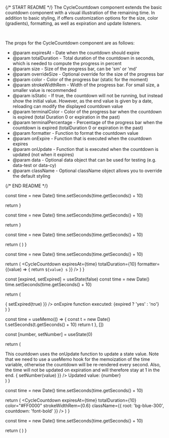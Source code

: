 
{/* START README */}
The CycleCountdown component extends the basic countdown component with a visual illustration of the remaining time. In addition to basic styling, if offers customization options for the size, color (gradients), formatting, as well as expiration and update listeners.

<br />

The props for the CycleCountdown component are as follows:

- @param expiresAt - Date when the countdown should expire
- @param totalDuration - Total duration of the countdown in seconds, which is needed to compute the progress in percent
- @param size - Size of the progress bar, can be 'sm' or 'md'
- @param overrideSize - Optional override for the size of the progress bar
- @param color - Color of the progress bar (static for the moment)
- @param strokeWidthRem - Width of the progress bar. For small size, a smaller value is recommended
- @param isStatic - If true, the countdown will not be running, but instead show the initial value. However, as the end value is given by a date, reloading can modify the displayed countdown value
- @param terminalColor - Color of the progress bar when the countdown is expired (total Duration 0 or expiration in the past)
- @param terminalPercentage - Percentage of the progress bar when the countdown is expired (totalDuration 0 or expiration in the past)
- @param formatter - Function to format the countdown value
- @param onExpire - Function that is executed when the countdown expires
- @param onUpdate - Function that is executed when the countdown is updated (not when it expires)
- @param data - Optional data object that can be used for testing (e.g. data-test or data-cy)
- @param className - Optional className object allows you to override the default styling

{/* END README */}

  const time = new Date()
  time.setSeconds(time.getSeconds() + 10)

return <CycleCountdown expiresAt={time} totalDuration={10} />
}

  const time = new Date()
  time.setSeconds(time.getSeconds() + 10)

return <CycleCountdown expiresAt={time} totalDuration={10} isStatic />
}

  const time = new Date()
  time.setSeconds(time.getSeconds() + 10)

return (
<CycleCountdown
      expiresAt={time}
      totalDuration={10}
      size="sm"
      strokeWidthRem={0.2}
    />
)
}

  const time = new Date()
  time.setSeconds(time.getSeconds() + 10)

return (
<CycleCountdown
expiresAt={time}
totalDuration={10}
formatter={(value) => {
return `${value} s`
}}
/>
)
}

  const [expired, setExpired] = useState(false)
  const time = new Date()
  time.setSeconds(time.getSeconds() + 10)

return (
<div>
<CycleCountdown
expiresAt={time}
totalDuration={10}
onExpire={() => {
setExpired(true)
}}
/>
onExpire function executed: {expired ? 'yes' : 'no'}
</div>
)
}

  const time = useMemo(() => {
    const t = new Date()
    t.setSeconds(t.getSeconds() + 10)
    return t
  }, [])

const [number, setNumber] = useState(0)

return (
<div>
This countdown uses the onUpdate function to update a state value. Note
that we need to use a useMemo hook for the memoization of the time
variable, otherwise the countdown will be re-rendered every second. Also,
the time will not be updated on expiration and will therefore stay at 1 in
the end.
<CycleCountdown
expiresAt={time}
totalDuration={10}
onUpdate={(value) => {
setNumber(value)
}}
/>
Updated value: {number}
</div>
)
}

  const time = new Date()
  time.setSeconds(time.getSeconds() + 10)

return (
<CycleCountdown
expiresAt={time}
totalDuration={10}
color="#FF0000"
strokeWidthRem={0.6}
className={{ root: 'bg-blue-300', countdown: 'font-bold' }}
/>
)
}

  const time = new Date()
  time.setSeconds(time.getSeconds() + 10)

return (
<CycleCountdown
      expiresAt={time}
      totalDuration={10}
      terminalColor="#FF0000"
      terminalPercentage={100}
    />
)
}
